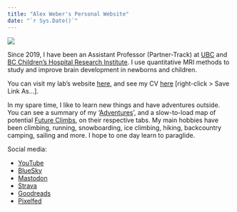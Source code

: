 ```yaml
---
title: "Alex Weber's Personal Website"
date: "`r Sys.Date()`"
---
```


![](images/alexpic_tricouni.jpg)

Since 2019, I have been an Assistant Professor (Partner-Track) at [UBC](https://pediatrics.med.ubc.ca/) and [BC Children's Hospital Research Institute](https://www.bcchr.ca/). I use quantitative MRI methods to study and improve brain development in newborns and children.

You can visit my lab's website [here](https://weberlab.github.io/), and see my CV [here](https://github.com/weberam2/UBC_Annotated_CV/blob/main/UBC_CV.pdf) [right-click > Save Link As...].

In my spare time, I like to learn new things and have adventures outside. You can see a summary of my '[Adventures](adventures.html)', and a slow-to-load map of potential [Future Climbs](futureclimbs.html), on their respective tabs. My main hobbies have been climbing, running, snowboarding, ice climbing, hiking, backcountry camping, sailing and more. I hope to one day learn to paraglide.

Social media:

- [YouTube](https://www.youtube.com/@alexandermarkweber1814)
- [BlueSky](https://bsky.app/profile/weberam2.bsky.social)
- [Mastodon](https://mastodon.social/@weberam2)
- [Strava](https://www.strava.com/athletes/41642462)
- [Goodreads](https://www.goodreads.com/user/show/4532721-alexander-weber)
- [Pixelfed](https://pixelfed.social/weberam2)
